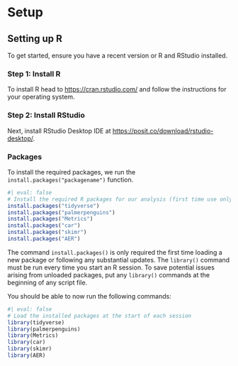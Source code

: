 # Setup

## Setting up R  

To get started, ensure you have a recent version or R and RStudio installed. 

### Step 1: Install R  

To install R head to [https://cran.rstudio.com/](https://cran.rstudio.com/) and follow the instructions for your operating system. 

### Step 2: Install RStudio  

Next, install RStudio Desktop IDE at [https://posit.co/download/rstudio-desktop/](https://posit.co/download/rstudio-desktop/).

### Packages  

To install the required packages, we run the `install.packages("packagename")` function.

```r
#| eval: false
# Install the required R packages for our analysis (first time use only)
install.packages("tidyverse")
install.packages("palmerpenguins")
install.packages("Metrics")
install.packages("car")
install.packages("skimr")
install.packages("AER")
```

:::{.callout-note}
The command `install.packages()` is only required the first time loading a new package or following any substantial updates. The `library()` command must be run  every time you start an R session. To save potential issues arising from unloaded packages, put any `library()` commands at the beginning of any script file.
:::

You should be able to now run the following commands: 

```r
#| eval: false
# Load the installed packages at the start of each session
library(tidyverse)
library(palmerpenguins)
library(Metrics)
library(car)
library(skimr)
library(AER)
```
